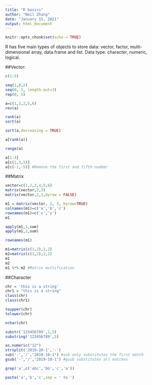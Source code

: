 ---
title: "R basics"
author: "Neil Zhang"
date: "January 15, 2021"
output: html_document
---

```{r setup, include=FALSE}
knitr::opts_chunk$set(echo = TRUE)
```

R has five main types of objects to store data: vector, factor, multi-dimensional array, data.frame and list. 
Data type: character, numeric, logical.

##Vector:

```{r}
c(1:5)
```

```{r}
seq(1,8,2)
seq(0, 1, length.out=3)
rep(0, 5)
```

```{r}
a=c(1,3,2,5,6)
rev(a)

rank(a)
sort(a)

sort(a,decreasing = TRUE)
```
```{r}
a[rank(a)]
```

```{r}
range(a)
```

```{r}
a[1:4]
a[c(1,3,5)]
a[c(-1,-5)] #Remove the first and fifth number
```

##Matrix

```{r}
vector=c(1,2,3,4,5,6)
matrix(vector,2,3)
matrix(vector,2,3,byrow = FALSE)
```

```{r}
m1 = matrix(vector, 2, 3, byrow=TRUE)
colnames(m1)=c('a','b','c')
rownames(m1)=c('x','y')
m1
```

```{r}
apply(m1,1,sum)
apply(m1,2,sum)
```


```{r}
rownames(m1)
```

```{r}
m1=matrix(c(1,2),1,2)
m2=matrix(c(1,2),2,1)
m1
m2
m1 %*% m2 #Matrix multification
```

##Character

```{r}
chr = 'this is a string'
chr1 = "this is a string"
class(chr)
class(chr1)
```

```{r}
toupper(chr)
tolower(chr)
```

```{r}
nchar(chr)
```

```{r}
substr('123456789',1,5)
substring('123456789',5)
```

```{r}
as.numeric("12")
strsplit('2019-10-1','-')
sub('-','/',"2019-10-1") #sub only substitutes the first match
gsub('-','/',"2019-10-1") #gsub substitutes all matches
```

```{r}
grep('a',c('abc','bb','c','a'))
```

```{r}
paste('a','b','c',sep = ' to ')
```

